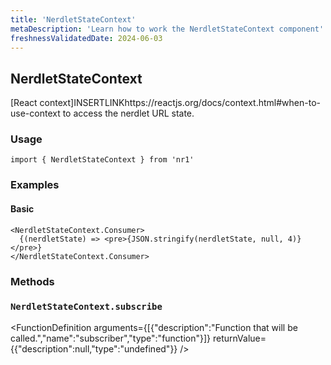 ```yaml
---
title: 'NerdletStateContext'
metaDescription: 'Learn how to work the NerdletStateContext component'
freshnessValidatedDate: 2024-06-03
---
```

## NerdletStateContext

\[React context]INSERTLINKhttps&#x3A;//reactjs.org/docs/context.html#when-to-use-context to access the nerdlet URL state.

### Usage

```
import { NerdletStateContext } from 'nr1'
```



### Examples

#### Basic

```
<NerdletStateContext.Consumer>
  {(nerdletState) => <pre>{JSON.stringify(nerdletState, null, 4)}</pre>}
</NerdletStateContext.Consumer>
```



### Methods

### `NerdletStateContext.subscribe`

&lt;FunctionDefinition arguments=&#x7B;\[&#x7B;"description":"Function that will be called.","name":"subscriber","type":"function"}]} returnValue=&#x7B;&#x7B;"description":null,"type":"undefined"}} />